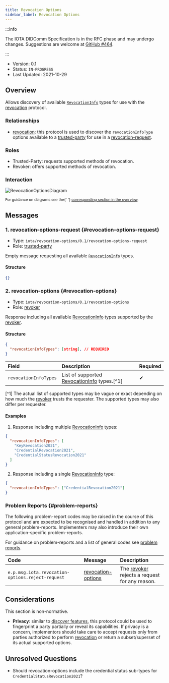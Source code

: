 ```yaml
---
title: Revocation Options
sidebar_label: Revocation Options
---
```



<Announcement />

:::info

The IOTA DIDComm Specification is in the RFC phase and may undergo changes. Suggestions are welcome at [GitHub #464](https://github.com/iotaledger/identity.rs/discussions/464).

:::

- Version: 0.1
- Status: `IN-PROGRESS`
- Last Updated: 2021-10-29

## Overview

Allows discovery of available [`RevocationInfo`](./revocation.mdx#RevocationInfo) types for use with the [revocation](./revocation.mdx) protocol.

### Relationships

- [revocation](./revocation.mdx): this protocol is used to discover the `revocationInfoType` options available to a [trusted-party](#roles) for use in a [revocation-request](./revocation.mdx#revocation-request).

### Roles

- Trusted-Party: requests supported methods of revocation.
- Revoker: offers supported methods of revocation.

### Interaction

![RevocationOptionsDiagram](/img/didcomm/revocation-options.drawio.svg)

<div style={{textAlign: 'center'}}>

<sub>
  For guidance on diagrams see the{' '}
  <a href='../../overview#diagrams'>corresponding section in the overview</a>.
</sub>

</div>

## Messages

### 1. revocation-options-request {#revocation-options-request}

- Type: `iota/revocation-options/0.1/revocation-options-request`
- Role: [trusted-party](#roles)

Empty message requesting all available [`RevocationInfo`](./revocation.mdx#RevocationInfo) types.

#### Structure

```json
{}
```

### 2. revocation-options {#revocation-options}

- Type: `iota/revocation-options/0.1/revocation-options`
- Role: [revoker](#roles)

Response including all available [RevocationInfo](./revocation.mdx#RevocationInfo) types supported by the [revoker](#roles).

#### Structure

```json
{
  "revocationInfoTypes": [string], // REQUIRED
}
```

| Field                 | Description                                                                    | Required |
| :-------------------- | :----------------------------------------------------------------------------- | :------- |
| `revocationInfoTypes` | List of supported [RevocationInfo](./revocation.mdx#RevocationInfo) types.[^1] | ✔        |

[^1] The actual list of supported types may be vague or exact depending on how much the [revoker](#roles) trusts the requester. The supported types may also differ per requester.

#### Examples

1. Response including multiple [RevocationInfo](./revocation.mdx#RevocationInfo) types:

```json
{
  "revocationInfoTypes": [
    "KeyRevocation2021",
    "CredentialRevocation2021",
    "CredentialStatusRevocation2021"
  ]
}
```

2. Response including a single [RevocationInfo](./revocation.mdx#RevocationInfo) type:

```json
{
  "revocationInfoTypes": ["CredentialRevocation2021"]
}
```

### Problem Reports {#problem-reports}

The following problem-report codes may be raised in the course of this protocol and are expected to be recognised and handled in addition to any general problem-reports. Implementers may also introduce their own application-specific problem-reports.

For guidance on problem-reports and a list of general codes see [problem reports](../resources/problem-reports.mdx).

| Code                                             | Message                                   | Description                                             |
| :----------------------------------------------- | :---------------------------------------- | :------------------------------------------------------ |
| `e.p.msg.iota.revocation-options.reject-request` | [revocation-options](#revocation-options) | The [revoker](#roles) rejects a request for any reason. |

## Considerations

This section is non-normative.

- **Privacy**: similar to [discover features](https://github.com/decentralized-identity/didcomm-messaging/blob/9039564e143380a0085a788b6dfd20e63873b9ca/docs/spec-files/feature_discovery.mdx), this protocol could be used to fingerprint a party partially or reveal its capabilities. If privacy is a concern, implementors should take care to accept requests only from parties authorized to perform [revocation](./revocation.mdx) or return a subset/superset of its actual supported options.

## Unresolved Questions

- Should revocation-options include the credential status sub-types for `CredentialStatusRevocation2021`?
